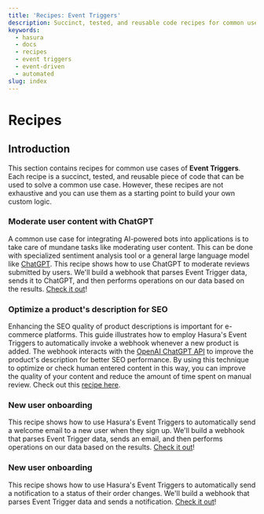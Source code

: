 ```yaml
---
title: 'Recipes: Event Triggers'
description: Succinct, tested, and reusable code recipes for common use cases in Hasura.
keywords:
  - hasura
  - docs
  - recipes
  - event triggers
  - event-driven
  - automated
slug: index
---
```


# Recipes

## Introduction

This section contains recipes for common use cases of **Event Triggers**. Each recipe is a succinct, tested, and
reusable piece of code that can be used to solve a common use case. However, these recipes are not exhaustive and you
can use them as a starting point to build your own custom logic.

### Moderate user content with ChatGPT

A common use case for integrating AI-powered bots into applications is to take care of mundane tasks like moderating
user content. This can be done with specialized sentiment analysis tool or a general large language model like
[ChatGPT](https://platform.openai.com/docs/guides/gpt). This recipe shows how to use ChatGPT to moderate reviews
submitted by users. We'll build a webhook that parses Event Trigger data, sends it to ChatGPT, and then performs
operations on our data based on the results. [Check it out](/event-triggers/recipes/moderate-user-content-with-gpt.mdx)!

### Optimize a product's description for SEO

Enhancing the SEO quality of product descriptions is important for e-commerce platforms. This guide illustrates how to
employ Hasura's Event Triggers to automatically invoke a webhook whenever a new product is added. The webhook interacts
with the [OpenAI ChatGPT API](https://platform.openai.com/docs/guides/gpt) to improve the product's description for
better SEO performance. By using this technique to optimize or check human entered content in this way, you can improve
the quality of your content and reduce the amount of time spent on manual review. Check out this
[recipe here](/event-triggers/recipes/product-description-chatgpt-seo.mdx).

### New user onboarding

This recipe shows how to use Hasura's Event Triggers to automatically send a welcome email to a new user when they sign
up. We'll build a webhook that parses Event Trigger data, sends an email, and then performs operations on our data based
on the results. [Check it out](/event-triggers/recipes/new-user-welcome.mdx)!

### New user onboarding

This recipe shows how to use Hasura's Event Triggers to automatically send a notification to a status of their order changes.
We'll build a webhook that parses Event Trigger data and sends a notification. [Check it out](/event-triggers/recipes/order-status-notification.mdx)!

